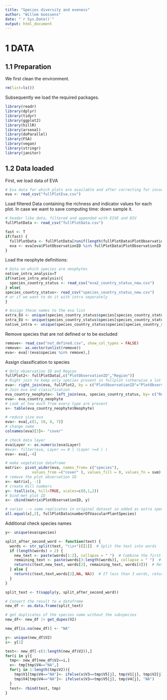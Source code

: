 ```yaml
---
title: "Species diversity and eveness"
author: "Willem Goossens"
date: "`r Sys.Date()`"
output: html_document
---
```


# 1 DATA
## 1.1 Preparation
We first clean the environment.
```r
rm(list=ls())
```

Subsequently we load the required packages.
```r
library(readr)
library(dplyr)
library(tidyr)
library(ggplot2)
library(hillR)
library(arsenal)
library(doParallel)
library(FSA)
library(vegan)
library(stringr)
library(janitor)
```

## 1.2 Data loaded
First, we load data of EVA
```r
# Eva data for which plots are available and after correcting for incorrect or weird plot observations
eva <- read_csv("fullPlotEva.csv")
```

Load filtered Data containing the richness and indicator values for each plot. In case we want to save computing time: down sample it.
```r
# header like data, filtered and appended with EIVE and DIV
fullPlotData <- read_csv("fullPlotData.csv")

fast <- T
if(fast) {
  fullPlotData <- fullPlotData[runif(length(fullPlotData$PlotObservationID)) > 0.99,]
  eva <- eva[eva$PlotObservationID %in% fullPlotData$PlotObservationID,]
}
```

Load the neophyte definitions:
```r
# Data on which species are neophytes
native_intra_analysis=T
if(native_intra_analysis){
  species_country_status <- read_csv("eva2_country_status_new.csv")
} else{
species_country_status<- read_csv("species_country_status_new.csv")
# or if we want to do it with intra seperately
}

# Assign these names to the eva list
extra_EU <- unique(species_country_status$species[species_country_status$Neophyte=="extra"])
intra_EU <- unique(species_country_status$species[species_country_status$Neophyte=="intra"])
native_intra <- unique(species_country_status$species[species_country_status$Neophyte=="native_intra"])
```


Remove species that are not defined or to be excluded
```r
remove<- read_csv("not_defined.csv", show_col_types = FALSE)
remove<- as.vector(unlist(remove))
eva<- eva[!(eva$species %in% remove),]
```

Assign classification to species
```r
# Only observation ID and Region
fullPlot2<- fullPlotData[,c("PlotObservationID","Region")]
# Right join to keep only species present in fullplot (otherwise a lot of NAs)
eva<- right_join(eva, fullPlot2, by = c("PlotObservationID"="PlotObservationID"))
# Join eva and classification
eva_country_neophyte<- left_join(eva, species_country_status, by= c("Region"= "Region", "species"= "species"))
eva<- eva_country_neophyte
# Look at how much from every type are present
x<- table(eva_country_neophyte$Neophyte)
```


```r
# reduce size eva
eva<- eva[,c(1, 10, 8, 7)]
# change name
colnames(eva)[3]<- "cover"

# check data layer
eva$Layer <- as.numeric(eva$Layer)
#eva<- filter(eva, Layer == 0 | (Layer >=4 ) )
eva<- eva[,-4]

# make vegetation dataframe
matrix<- pivot_wider(eva, names_from= c("species"),
            values_from =("cover" ), values_fill = 0, values_fn = sum)
# remove the plot observation ID
x<- matrix[, -1]
# create Hill numbers
y<- tsallis(x, hill=TRUE, scales=c(0,1,2))
# bind met plot ID
x<- cbind(matrix$PlotObservationID, y)

# varies --> some replicates in original dataset so added as extra species which is not true
all.equal(x[,2], fullPlotData$numberOfVascularPlantSpecies)
```


Additional check species names
```r
y<- unique(eva$species)

split_after_second_word <- function(text) {
  words <- str_split(text, "\\s+")[[1]]  # Split the text into words
  if (length(words) > 2) {
    new_text <- paste(words[1:2], collapse = " ")  # Combine the first two words
    remaining_text <- paste(words[3:length(words)], collapse = " ")  # Combine the remaining words
    return(c(text,new_text, words[2], remaining_text, words[4]))  # Return both parts
  } else {
    return(c(text,text,words[2],NA, NA))  # If less than 3 words, return the original text and an empty string
  }
}

split_text <- t(sapply(y, split_after_second_word))

# Convert the result to a dataframe
new_df <- as.data.frame(split_text)

# get duplicates of the species name without the subspecies
new_df<- new_df |> get_dupes(V2)

new_df[is.na(new_df)] <- "NA"

y<- unique(new_df$V2)
i<- y[1]

test<- new_df[-c(1:length(new_df$V2)),]
for(i in y){
  tmp<- new_df[new_df$V2==i,]
  x<- tmp[tmp$V4=="NA",]
  for(j in 1:length(tmp$V2)){
    tmp$V1[tmp$V4=="NA"]<- ifelse(x$V3==tmp$V5[j], tmp$V1[j], tmp$V2[j])
    tmp$V4[tmp$V4=="NA"]<- ifelse(x$V3==tmp$V5[j], tmp$V4[j], "NA")
  }
  test<- rbind(test, tmp)
}

```

